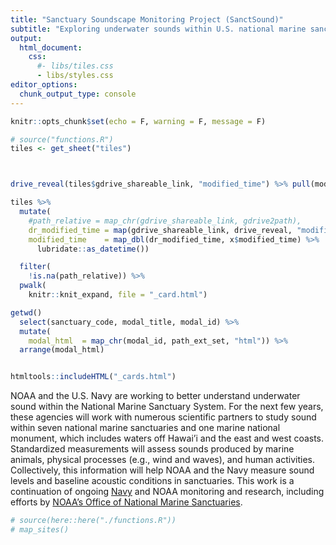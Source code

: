 ```yaml
---
title: "Sanctuary Soundscape Monitoring Project (SanctSound)"
subtitle: "Exploring underwater sounds within U.S. national marine sanctuaries"
output:
  html_document:
    css: 
      #- libs/tiles.css
      - libs/styles.css
editor_options: 
  chunk_output_type: console
---
```


```r
knitr::opts_chunk$set(echo = F, warning = F, message = F)
```

<div class="container">
<div class="card-columns">
```r
# source("functions.R")
tiles <- get_sheet("tiles")



drive_reveal(tiles$gdrive_shareable_link, "modified_time") %>% pull(modified_time)

tiles %>% 
  mutate(
    #path_relative = map_chr(gdrive_shareable_link, gdrive2path),
    dr_modified_time = map(gdrive_shareable_link, drive_reveal, "modified_time"),
    modified_time    = map_dbl(dr_modified_time, x$modified_time) %>% 
      lubridate::as_datetime())

  filter(
    !is.na(path_relative)) %>% 
  pwalk(
    knitr::knit_expand, file = "_card.html")

getwd()
  select(sanctuary_code, modal_title, modal_id) %>% 
  mutate(
    modal_html  = map_chr(modal_id, path_ext_set, "html")) %>% 
  arrange(modal_html)


htmltools::includeHTML("_cards.html")
```
</div>
</div>

NOAA and the U.S. Navy are working to better understand underwater sound within the National Marine Sanctuary System. For the next few years, these agencies will work with numerous scientific partners to study sound within seven national marine sanctuaries and one marine national monument, which includes waters off Hawai'i and the east and west coasts. Standardized measurements will assess sounds produced by marine animals, physical processes (e.g., wind and waves), and human activities. Collectively, this information will help NOAA and the Navy measure sound levels and baseline acoustic conditions in sanctuaries. This work is a continuation of ongoing [Navy](https://www.navy.mil) and NOAA monitoring and research, including efforts by [NOAA's Office of National Marine Sanctuaries](https://sanctuaries.noaa.gov).


```r
# source(here::here("./functions.R"))
# map_sites()
```
